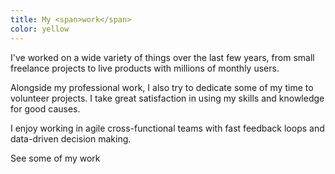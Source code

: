 ```yaml
---
title: My <span>work</span>
color: yellow
---
```


I've worked on a wide variety of things over the last few years, from small <span>freelance</span> projects to live products with <span>millions of monthly users</span>.

Alongside my professional work, I also try to dedicate some of my time to <span>volunteer</span> projects. I take great satisfaction in using my skills and knowledge for <span>good causes</span>.

I enjoy working in <span>agile</span> cross-functional teams with fast feedback loops and <span>data-driven</span> decision making.

<TextLink as="a" color={frontmatter.color} href="/projects">See some of my work</TextLink>
